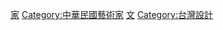 [[Category:台灣藝術|家]]
[[Category:中華民國藝術家|Category:中華民國藝術家]]
[[Category:各职业台湾人|文]]
[[Category:台灣設計|Category:台灣設計]]
